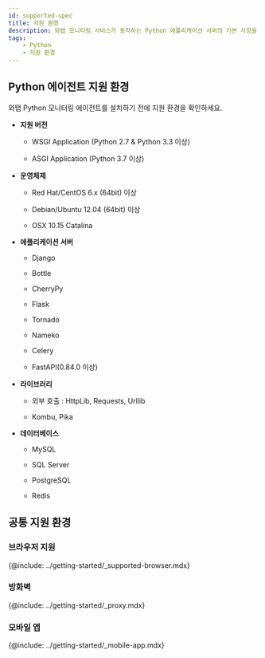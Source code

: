 ```yaml
---
id: supported-spec
title: 지원 환경
description: 와탭 모니터링 서비스가 동작하는 Python 애플리케이션 서버의 기본 사양을 알아보세요.
tags:
    - Python
    - 지원 환경
---
```


## Python 에이전트 지원 환경

와탭 Python 모니터링 에이전트를 설치하기 전에 지원 환경을 확인하세요.

* **지원 버전**

  * WSGI Application (Python 2.7 & Python 3.3 이상)

  * ASGI Application (Python 3.7 이상)

* **운영체제**

  * Red Hat/CentOS 6.x (64bit) 이상

  * Debian/Ubuntu 12.04 (64bit) 이상

  * OSX 10.15 Catalina

* **애플리케이션 서버**

  * Django
  
  * Bottle
  
  * CherryPy
  
  * Flask
  
  * Tornado
  
  * Nameko
  
  * Celery
  
  * FastAPI(0.84.0 이상)

* **라이브러리**

  * 외부 호출 : HttpLib, Requests, Urllib

  * Kombu, Pika

* **데이터베이스**

  * MySQL
  
  * SQL Server
  
  * PostgreSQL
  
  * Redis



## 공통 지원 환경

### 브라우저 지원

{@include: ../getting-started/_supported-browser.mdx}  

### 방화벽

{@include: ../getting-started/_proxy.mdx} 

### 모바일 앱

{@include: ../getting-started/_mobile-app.mdx}  